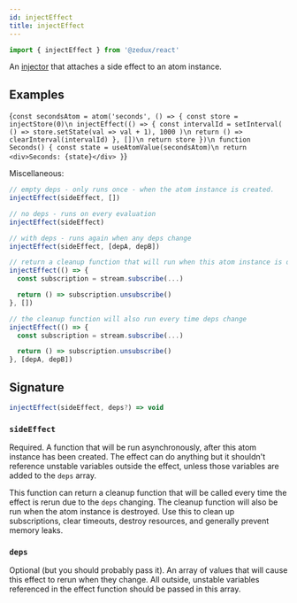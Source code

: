 ```yaml
---
id: injectEffect
title: injectEffect
---
```



```ts
import { injectEffect } from '@zedux/react'
```

An [injector](../glossary#injector) that attaches a side effect to an atom instance.

## Examples

<LiveEditor ecosystemId="injectEffect/example" resultVar="Seconds">{`
const secondsAtom = atom('seconds', () => {
  const store = injectStore(0)\n
  injectEffect(() => {
    const intervalId = setInterval(
      () => store.setState(val => val + 1),
      1000
    )\n
    return () => clearInterval(intervalId)
  }, [])\n
  return store
})\n
function Seconds() {
  const state = useAtomValue(secondsAtom)\n
  return <div>Seconds: {state}</div>
}
`}</LiveEditor>

Miscellaneous:

```ts
// empty deps - only runs once - when the atom instance is created.
injectEffect(sideEffect, [])

// no deps - runs on every evaluation
injectEffect(sideEffect)

// with deps - runs again when any deps change
injectEffect(sideEffect, [depA, depB])

// return a cleanup function that will run when this atom instance is destroyed
injectEffect(() => {
  const subscription = stream.subscribe(...)

  return () => subscription.unsubscribe()
}, [])

// the cleanup function will also run every time deps change
injectEffect(() => {
  const subscription = stream.subscribe(...)

  return () => subscription.unsubscribe()
}, [depA, depB])
```

## Signature

```ts
injectEffect(sideEffect, deps?) => void
```

### `sideEffect`

Required. A function that will be run asynchronously, after this atom instance has been created. The effect can do anything but it shouldn't reference unstable variables outside the effect, unless those variables are added to the `deps` array.

This function can return a cleanup function that will be called every time the effect is rerun due to the `deps` changing. The cleanup function will also be run when the atom instance is destroyed. Use this to clean up subscriptions, clear timeouts, destroy resources, and generally prevent memory leaks.

### `deps`

Optional (but you should probably pass it). An array of values that will cause this effect to rerun when they change. All outside, unstable variables referenced in the effect function should be passed in this array.
